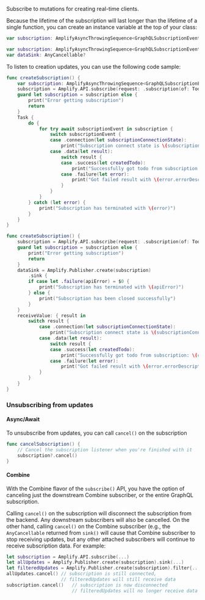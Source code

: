 Subscribe to mutations for creating real-time clients.

Because the lifetime of the subscription will last longer than the lifetime of a single function, you can create an instance variable at the top of your class:

<BlockSwitcher>

<Block name="Async/Await">

```swift
var subscription: AmplifyAsyncThrowingSequence<GraphQLSubscriptionEvent<Todo>>?
```

</Block>

<Block name="Combine">

```swift
var subscription: AmplifyAsyncThrowingSequence<GraphQLSubscriptionEvent<Todo>>?
var dataSink: AnyCancellable?
```

</Block>

</BlockSwitcher>

To listen to creation updates, you can use the following code sample:

<BlockSwitcher>

<Block name="Async/Await">

```swift
func createSubscription() {
    var subscription: AmplifyAsyncThrowingSequence<GraphQLSubscriptionEvent<Todo>>?
    subscription = Amplify.API.subscribe(request: .subscription(of: Todo.self, type: .onCreate))
    guard let subscription = subscription else {
        print("Error getting subscription")
        return
    }
    Task {
        do {
            for try await subscriptionEvent in subscription {
                switch subscriptionEvent {
                case .connection(let subscriptionConnectionState):
                    print("Subscription connect state is \(subscriptionConnectionState)")
                case .data(let result):
                    switch result {
                    case .success(let createdTodo):
                        print("Successfully got todo from subscription: \(createdTodo)")
                    case .failure(let error):
                        print("Got failed result with \(error.errorDescription)")
                    }
                }
            }
        } catch (let error) {
            print("Subscription has terminated with \(error)")
        }
    }
}
```
</Block>

<Block name="Combine">

```swift
func createSubscription() {
    subscription = Amplify.API.subscribe(request: .subscription(of: Todo.self, type: .onCreate))
    guard let subscription = subscription else {
        print("Error getting subscription")
        return
    }
    dataSink = Amplify.Publisher.create(subscription)
        .sink {
        if case let .failure(apiError) = $0 {
            print("Subscription has terminated with \(apiError)")
        } else {
            print("Subscription has been closed successfully")
        }
    }
    receiveValue: { result in
        switch result {
            case .connection(let subscriptionConnectionState):
                print("Subscription connect state is \(subscriptionConnectionState)")
            case .data(let result):
                switch result {
                case .success(let createdTodo):
                    print("Successfully got todo from subscription: \(createdTodo)")
                case .failure(let error):
                    print("Got failed result with \(error.errorDescription)")
            }
        }
    }
}
```

</Block>

</BlockSwitcher>

### Unsubscribing from updates

#### Async/Await

To unsubscribe from updates, you can call `cancel()` on the subscription

```swift
func cancelSubscription() {
    // Cancel the subscription listener when you're finished with it
    subscription?.cancel()
}
```

#### Combine

With the Combine flavor of the `subscribe()` API, you have the option of canceling just the downstream Combine subscriber, or the entire GraphQL subscription.

Calling `cancel()` on the subscription will disconnect the subscription from the backend. Any downstream subscribers will also be cancelled. On the other hand, calling `cancel()` on the Combine subscriber (e.g., the `AnyCancellable` returned from `sink()` will cause that Combine subscriber to stop receiving updates, but any other attached subscribers will continue to receive subscription data. For example:

```swift
let subscription = Amplify.API.subscribe(...)
let allUpdates = Amplify.Publisher.create(subscription).sink(...)
let filteredUpdates = Amplify.Publisher.create(subscription).filter{...}.sink(...)
allUpdates.cancel() // subscription is still connected,
                    // filteredUpdates will still receive data
subscription.cancel()   // subscription is now disconnected
                        // filteredUpdates will no longer receive data
```
